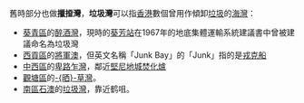 舊時部分也做'''擸𢶍灣'''，'''垃圾灣'''可以指[[香港|香港]]數個曾用作傾卸[[垃圾|垃圾]]的[[海灣|海灣]]：
*[[葵青區|葵青區]]的[[醉酒灣|醉酒灣]]，現時的[[葵芳站|葵芳站]]在1967年的地底集體運輸系統建議書中曾被建議命名為垃圾灣
*[[西貢區|西貢區]]的[[將軍澳|將軍澳]]，但英文名稱「Junk Bay」的「Junk」指的是[[戎克船|戎克船]]
*[[中西區_(香港)|中西區]]的[[卑路乍灣|卑路乍灣]]，鄰近[[堅尼地城焚化爐|堅尼地城焚化爐]]
*[[觀塘區|觀塘區]]的[[晒草灣|-{晒}-草灣]]。
*[[南區_(香港)|南區]][[石澳|石澳]]的[[垃圾灣_(石澳)|垃圾灣]]，靠近鹤咀。

{{disambig|Cat=三字中国地名消歧义}}